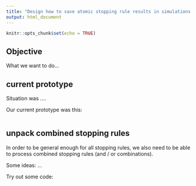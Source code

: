```yaml
---
title: "Design how to save atomic stopping rule results in simulations and report them"
output: html_document
---
```


```r
knitr::opts_chunk$set(echo = TRUE)
```

## Objective 

What we want to do...

## current prototype

Situation was ....

Our current prototype was this:

```r

```


## unpack combined stopping rules

In order to be general enough for all stopping rules, we also need to be able
to process combined stopping rules (and / or combinations).

Some ideas:
...

Try out some code:

```r

```





